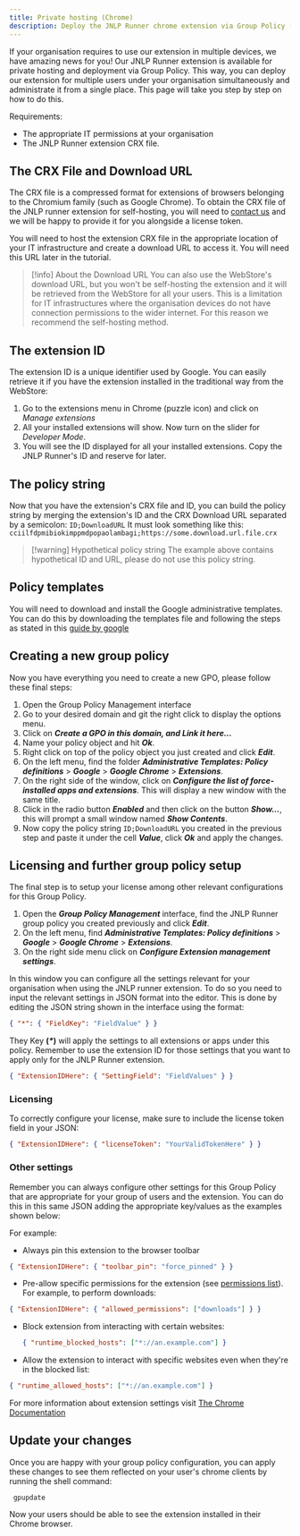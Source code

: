 ```yaml
---
title: Private hosting (Chrome)
description: Deploy the JNLP Runner chrome extension via Group Policy (Windows).
---
```


If your organisation requires to use our extension in multiple devices, we have amazing news for you! Our JNLP Runner extension is available for private hosting and deployment via Group Policy. This way, you can deploy our extension for multiple users under your organisation simultaneously and administrate it from a single place. This page will take you step by step on how to do this.

Requirements:

- The appropriate IT permissions at your organisation
- The JNLP Runner extension CRX file.

## The CRX File and Download URL

The CRX file is a compressed format for extensions of browsers belonging to the Chromium family (such as Google Chrome). To obtain the CRX file of the JNLP runner extension for self-hosting, you will need to [contact us](https://cheerpj.com/contact/) and we will be happy to provide it for you alongside a license token.

You will need to host the extension CRX file in the appropriate location of your IT infrastructure and create a download URL to access it. You will need this URL later in the tutorial.

> [!info] About the Download URL
> You can also use the WebStore's download URL, but you won't be self-hosting the extension and it will be retrieved from the WebStore for all your users. This is a limitation for IT infrastructures where the organisation devices do not have connection permissions to the wider internet. For this reason we recommend the self-hosting method.

## The extension ID

The extension ID is a unique identifier used by Google. You can easily retrieve it if you have the extension installed in the traditional way from the WebStore:

1.  Go to the extensions menu in Chrome (puzzle icon) and click on _Manage extensions_
2.  All your installed extensions will show. Now turn on the slider for _Developer Mode_.
3.  You will see the ID displayed for all your installed extensions. Copy the JNLP Runner's ID and reserve for later.

## The policy string

Now that you have the extension's CRX file and ID, you can build the policy string by merging the extension's ID and the CRX Download URL separated by a semicolon:
`ID;DownloadURL`
It must look something like this:
`cciilfdpmibiokimppmdpopaolambagi;https://some.download.url.file.crx`

> [!warning] Hypothetical policy string
> The example above contains hypothetical ID and URL, please do not use this policy string.

## Policy templates

You will need to download and install the Google administrative templates. You can do this by downloading the templates file and following the steps as stated in this [guide by google](https://support.google.com/chrome/a/answer/187202?hl=en)

## Creating a new group policy

Now you have everything you need to create a new GPO, please follow these final steps:

1. Open the Group Policy Management interface
2. Go to your desired domain and git the right click to display the options menu.
3. Click on _**Create a GPO in this domain, and Link it here...**_
4. Name your policy object and hit _**Ok**_.
5. Right click on top of the policy object you just created and click _**Edit**_.
6. On the left menu, find the folder _**Administrative Templates: Policy definitions**_ > _**Google**_ > _**Google Chrome**_ > _**Extensions**_.
7. On the right side of the window, click on _**Configure the list of force-installed apps and extensions**_. This will display a new window with the same title.
8. Click in the radio button _**Enabled**_ and then click on the button _**Show...**_, this will prompt a small window named _**Show Contents**_.
9. Now copy the policy string `ID;DownloadURL` you created in the previous step and paste it under the cell _**Value**_, click _**Ok**_ and apply the changes.

## Licensing and further group policy setup

The final step is to setup your license among other relevant configurations for this Group Policy.

1. Open the _**Group Policy Management**_ interface, find the JNLP Runner group policy you created previously and click _**Edit**_.
2. On the left menu, find _**Administrative Templates: Policy definitions**_ > _**Google**_ > _**Google Chrome**_ > _**Extensions**_.
3. On the right side menu click on _**Configure Extension management settings**_.

In this window you can configure all the settings relevant for your organisation when using the JNLP runner extension. To do so you need to input the relevant settings in JSON format into the editor. This is done by editing the JSON string shown in the interface using the format:

```json
{ "*": { "FieldKey": "FieldValue" } }
```

They Key **(_\*_)** will apply the settings to all extensions or apps under this policy.
Remember to use the extension ID for those settings that you want to apply only for the JNLP Runner extension.

```json
{ "ExtensionIDHere": { "SettingField": "FieldValues" } }
```

### Licensing

To correctly configure your license, make sure to include the license token field in your JSON:

```json
{ "ExtensionIDHere": { "licenseToken": "YourValidTokenHere" } }
```

### Other settings

Remember you can always configure other settings for this Group Policy that are appropriate for your group of users and the extension. You can do this in this same JSON adding the appropriate key/values as the examples shown below:

For example:

- Always pin this extension to the browser toolbar

```json
{ "ExtensionIDHere": { "toolbar_pin": "force_pinned" } }
```

- Pre-allow specific permissions for the extension (see [permissions list](https://developer.chrome.com/docs/extensions/reference/permissions-list)). For example, to perform downloads:

```json
{ "ExtensionIDHere": { "allowed_permissions": ["downloads"] } }
```

- Block extension from interacting with certain websites:

  ```json
  { "runtime_blocked_hosts": ["*://an.example.com"] }
  ```

- Allow the extension to interact with specific websites even when they're in the blocked list:

```json
{ "runtime_allowed_hosts": ["*://an.example.com"] }
```

For more information about extension settings visit [The Chrome Documentation](https://support.google.com/chrome/a/answer/9867568?hl=en)

## Update your changes

Once you are happy with your group policy configuration, you can apply these changes to see them reflected on your user's chrome clients by running the shell command:

```shell
 gpupdate
```

Now your users should be able to see the extension installed in their Chrome browser.
